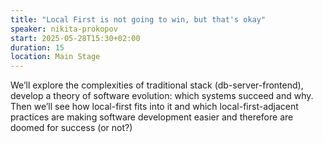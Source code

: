 ```yaml
---
title: "Local First is not going to win, but that's okay"
speaker: nikita-prokopov
start: 2025-05-28T15:30+02:00
duration: 15
location: Main Stage
---
```


We’ll explore the complexities of traditional stack (db-server-frontend), develop a theory of software evolution: which systems succeed and why. Then we’ll see how local-first fits into it and which local-first-adjacent practices are making software development easier and therefore are doomed for success (or not?)